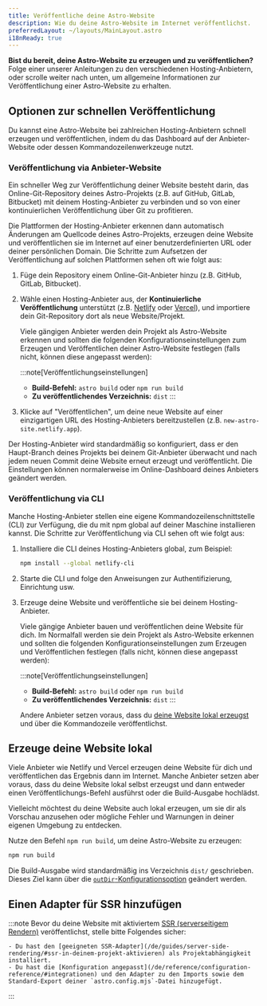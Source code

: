 ```yaml
---
title: Veröffentliche deine Astro-Website
description: Wie du deine Astro-Website im Internet veröffentlichst.
preferredLayout: ~/layouts/MainLayout.astro
i18nReady: true
---
```


**Bist du bereit, deine Astro-Website zu erzeugen und zu veröffentlichen?**
Folge einer unserer Anleitungen zu den verschiedenen Hosting-Anbietern, oder scrolle weiter nach unten, um allgemeine Informationen zur Veröffentlichung einer Astro-Website zu erhalten.

<DeployGuidesNav />

## Optionen zur schnellen Veröffentlichung

Du kannst eine Astro-Website bei zahlreichen Hosting-Anbietern schnell erzeugen und veröffentlichen, indem du das Dashboard auf der Anbieter-Website oder dessen Kommandozeilenwerkzeuge nutzt.

### Veröffentlichung via Anbieter-Website

Ein schneller Weg zur Veröffentlichung deiner Website besteht darin, das Online-Git-Repository deines Astro-Projekts (z.B. auf GitHub, GitLab, Bitbucket) mit deinem Hosting-Anbieter zu verbinden und so von einer kontinuierlichen Veröffentlichung über Git zu profitieren.

Die Plattformen der Hosting-Anbieter erkennen dann automatisch Änderungen am Quellcode deines Astro-Projekts, erzeugen deine Website und veröffentlichen sie im Internet auf einer benutzerdefinierten URL oder deiner persönlichen Domain. Die Schritte zum Aufsetzen der Veröffentlichung auf solchen Plattformen sehen oft wie folgt aus:

1. Füge dein Repository einem Online-Git-Anbieter hinzu (z.B. GitHub, GitLab, Bitbucket).

1. Wähle einen Hosting-Anbieter aus, der **Kontinuierliche Veröffentlichung** unterstützt (z.B. [Netlify](/de/guides/deploy/netlify/) oder [Vercel](/de/guides/deploy/vercel/)), und importiere dein Git-Repository dort als neue Website/Projekt.

    Viele gängigen Anbieter werden dein Projekt als Astro-Website erkennen und sollten die folgenden Konfigurationseinstellungen zum Erzeugen und Veröffentlichen deiner Astro-Website festlegen (falls nicht, können diese angepasst werden):

    :::note[Veröffentlichungseinstellungen]
    - **Build-Befehl:** `astro build` oder `npm run build`
    - **Zu veröffentlichendes Verzeichnis:** `dist`
    :::

1. Klicke auf "Veröffentlichen", um deine neue Website auf einer einzigartigen URL des Hosting-Anbieters bereitzustellen (z.B. `new-astro-site.netlify.app`).

Der Hosting-Anbieter wird standardmäßig so konfiguriert, dass er den Haupt-Branch deines Projekts bei deinem Git-Anbieter überwacht und nach jedem neuen Commit deine Website erneut erzeugt und veröffentlicht. Die Einstellungen können normalerweise im Online-Dashboard deines Anbieters geändert werden.

### Veröffentlichung via CLI

Manche Hosting-Anbieter stellen eine eigene Kommandozeilen&shy;schnittstelle (CLI) zur Verfügung, die du mit npm global auf deiner Maschine installieren kannst. Die Schritte zur Veröffentlichung via CLI sehen oft wie folgt aus:

1. Installiere die CLI deines Hosting-Anbieters global, zum Beispiel:

    ```bash
    npm install --global netlify-cli
    ```

1. Starte die CLI und folge den Anweisungen zur Authentifizierung, Einrichtung usw.

1. Erzeuge deine Website und veröffentliche sie bei deinem Hosting-Anbieter.

    Viele gängige Anbieter bauen und veröffentlichen deine Website für dich. Im Normalfall werden sie dein Projekt als Astro-Website erkennen und sollten die folgenden Konfigurationseinstellungen zum Erzeugen und Veröffentlichen festlegen (falls nicht, können diese angepasst werden):

    :::note[Veröffentlichungseinstellungen]
    - **Build-Befehl:** `astro build` oder `npm run build`
    - **Zu veröffentlichendes Verzeichnis:** `dist`
    :::

    Andere Anbieter setzen voraus, dass du [deine Website lokal erzeugst](#erzeuge-deine-website-lokal) und über die Kommandozeile veröffentlichst.

## Erzeuge deine Website lokal

Viele Anbieter wie Netlify und Vercel erzeugen deine Website für dich und veröffentlichen das Ergebnis dann im Internet. Manche Anbieter setzen aber voraus, dass du deine Website lokal selbst erzeugst und dann entweder einen Veröffentlichungs-Befehl ausführst oder die Build-Ausgabe hochlädst. 

Vielleicht möchtest du deine Website auch lokal erzeugen, um sie dir als Vorschau anzusehen oder mögliche Fehler und Warnungen in deiner eigenen Umgebung zu entdecken.

Nutze den Befehl `npm run build`, um deine Astro-Website zu erzeugen:

```bash
npm run build
```

Die Build-Ausgabe wird standardmäßig ins Verzeichnis `dist/` geschrieben. Dieses Ziel kann über die [`outDir`-Konfigurationsoption](/de/reference/configuration-reference/#outdir) geändert werden.

## Einen Adapter für SSR hinzufügen

:::note
Bevor du deine Website mit aktiviertem [SSR (serverseitigem Rendern)](/de/guides/server-side-rendering/) veröffentlichst, stelle bitte Folgendes sicher:

    - Du hast den [geeigneten SSR-Adapter](/de/guides/server-side-rendering/#ssr-in-deinem-projekt-aktivieren) als Projektabhängigkeit installiert.
    - Du hast die [Konfiguration angepasst](/de/reference/configuration-reference/#integrationen) und den Adapter zu den Imports sowie dem Standard-Export deiner `astro.config.mjs`-Datei hinzugefügt.
:::
